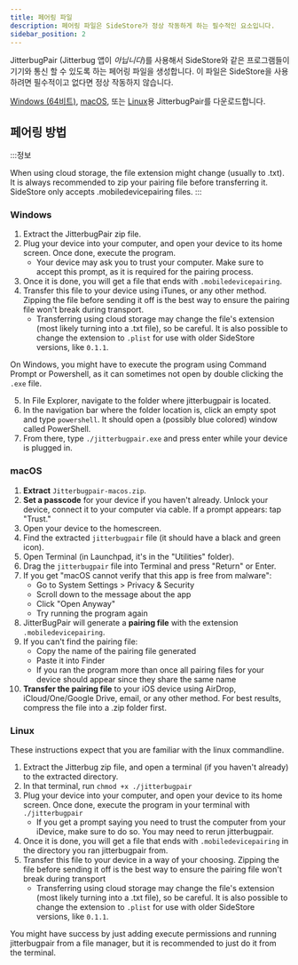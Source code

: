 ```yaml
---
title: 페어링 파일
description: 페어링 파일은 SideStore가 정상 작동하게 하는 필수적인 요소입니다.
sidebar_position: 2
---
```


JitterbugPair (Jitterbug 앱이 *아닙니다*)를 사용해서 SideStore와 같은 프로그램들이 기기와 통신 할 수 있도록 하는 페어링 파일을 생성합니다. 이 파일은 SideStore을 사용하려면 필수적이고 없다면 정상 작동하지 않습니다.


[Windows (64비트)](https://github.com/osy/Jitterbug/releases/download/v1.3.1/jitterbugpair-win64.zip), [macOS](https://github.com/SideStore/SideStore-Docs/releases/download/need-a-place-to-put-jittterbug/jitterbugpair), 또는 [Linux](https://github.com/osy/Jitterbug/releases/download/v1.3.1/jitterbugpair-linux.zip)용 JitterbugPair를 다운로드합니다.

## 페어링 방법

:::정보

When using cloud storage, the file extension might change (usually to .txt). It is always recommended to zip your pairing file before transferring it. SideStore only accepts .mobiledevicepairing files.
:::

### Windows

1. Extract the JitterbugPair zip file.
2. Plug your device into your computer, and open your device to its home screen. Once done, execute the program.
    * Your device may ask you to trust your computer. Make sure to accept this prompt, as it is required for the pairing process.
3. Once it is done, you will get a file that ends with `.mobiledevicepairing`.
4. Transfer this file to your device using iTunes, or any other method. Zipping the file before sending it off is the best way to ensure the pairing file won't break during transport.
    * Transferring using cloud storage may change the file's extension (most likely turning into a .txt file), so be careful. It is also possible to change the extension to `.plist` for use with older SideStore versions, like `0.1.1`.

On Windows, you might have to execute the program using Command Prompt or Powershell, as it can sometimes not open by double clicking the `.exe` file.

5. In File Explorer, navigate to the folder where jitterbugpair is located.
6. In the navigation bar where the folder location is, click an empty spot and type `powershell`. It should open a (possibly blue colored) window called PowerShell.
7. From there, type `./jitterbugpair.exe` and press enter while your device is plugged in.


### macOS

1. **Extract** `Jitterbugpair-macos.zip`.
2. **Set a passcode** for your device if you haven't already. Unlock your device, connect it to your computer via cable. If a prompt appears: tap "Trust."
3. Open your device to the homescreen.
4. Find the extracted `jitterbugpair` file (it should have a black and green icon).
5. Open Terminal (in Launchpad, it's in the "Utilities" folder).
6. Drag the `jitterbugpair` file into Terminal and press "Return" or Enter.
7. If you get "macOS cannot verify that this app is free from malware":
   - Go to System Settings > Privacy & Security
   - Scroll down to the message about the app
   - Click "Open Anyway"
   - Try running the program again
8. JitterBugPair will generate a **pairing file** with the extension `.mobiledevicepairing`.
9. If you can't find the pairing file:
   - Copy the name of the pairing file generated
   - Paste it into Finder
   - If you ran the program more than once all pairing files for your device should appear since they share the same name
10. **Transfer the pairing file** to your iOS device using AirDrop, iCloud/One/Google Drive, email, or any other method. For best results, compress the file into a .zip folder first.

### Linux

These instructions expect that you are familiar with the linux commandline.

1. Extract the Jitterbug zip file, and open a terminal (if you haven't already) to the extracted directory. 
2. In that terminal, run `chmod +x ./jitterbugpair`
3. Plug your device into your computer, and open your device to its home screen. Once done, execute the program in your terminal with `./jitterbugpair`
    * If you get a prompt saying you need to trust the computer from your iDevice, make sure to do so. You may need to rerun jitterbugpair.
4. Once it is done, you will get a file that ends with `.mobiledevicepairing` in the directory you ran jitterbugpair from.
5. Transfer this file to your device in a way of your choosing. Zipping the file before sending it off is the best way to ensure the pairing file won't break during transport
    * Transferring using cloud storage may change the file's extension (most likely turning into a .txt file), so be careful. It is also possible to change the extension to `.plist` for use with older SideStore versions, like `0.1.1`.

You might have success by just adding execute permissions and running jitterbugpair from a file manager, but it is recommended to just do it from the terminal.

